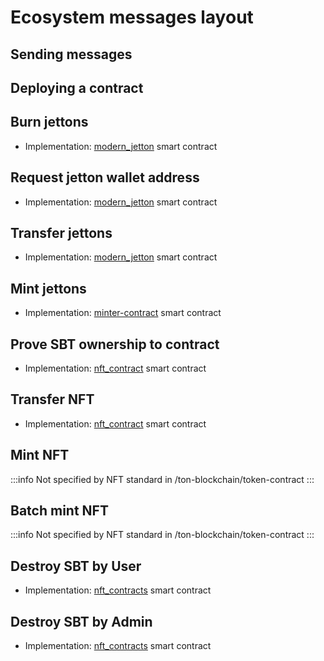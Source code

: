 

# Ecosystem messages layout

## Sending messages

<div class="text--center">
  <ThemedImage
    alt="Diagram of message sending flow"
    sources={{
      light:
        "/img/docs/ecosystem-messages-layout/ecosystem_messages_layout_1.svg?raw=true",
      dark: "/img/docs/ecosystem-messages-layout/ecosystem_messages_layout_1_dark.svg?raw=true",
    }}
  />
</div>

## Deploying a contract

<div class="text--center">
  <ThemedImage
    alt="Diagram of contract deployment process"
    sources={{
      light:
        "/img/docs/ecosystem-messages-layout/ecosystem_messages_layout_2.svg?raw=true",
      dark: "/img/docs/ecosystem-messages-layout/ecosystem_messages_layout_2_dark.svg?raw=true",
    }}
  />
</div>

## Burn jettons

- Implementation: [modern_jetton](https://github.com/EmelyanenkoK/modern_jetton/blob/master/contracts/op-codes.func) smart contract
  <div class="text--center">
    <ThemedImage
      alt="Diagram of jetton burning process"
      sources={{
        light:
          "/img/docs/ecosystem-messages-layout/ecosystem_messages_layout_3.svg?raw=true",
        dark: "/img/docs/ecosystem-messages-layout/ecosystem_messages_layout_3_dark.svg?raw=true",
      }}
    />
  </div>

## Request jetton wallet address

- Implementation: [modern_jetton](https://github.com/EmelyanenkoK/modern_jetton/blob/master/contracts/op-codes.func) smart contract
  <div class="text--center">
    <ThemedImage
      alt="Diagram of wallet address request flow"
      sources={{
        light:
          "/img/docs/ecosystem-messages-layout/ecosystem_messages_layout_4.svg?raw=true",
        dark: "/img/docs/ecosystem-messages-layout/ecosystem_messages_layout_4_dark.svg?raw=true",
      }}
    />
  </div>

## Transfer jettons

- Implementation: [modern_jetton](https://github.com/EmelyanenkoK/modern_jetton/blob/master/contracts/op-codes.func) smart contract
  <div class="text--center">
    <ThemedImage
      alt="Diagram of jetton transfer process"
      sources={{
        light:
          "/img/docs/ecosystem-messages-layout/ecosystem_messages_layout_5.svg?raw=true",
        dark: "/img/docs/ecosystem-messages-layout/ecosystem_messages_layout_5_dark.svg?raw=true",
      }}
    />
  </div>

## Mint jettons

- Implementation: [minter-contract](https://github.com/ton-blockchain/minter-contract/blob/main/contracts/imports/op-codes.fc) smart contract
  <div class="text--center">
    <ThemedImage
      alt="Diagram of jetton minting process"
      sources={{
        light:
          "/img/docs/ecosystem-messages-layout/ecosystem_messages_layout_6.png?raw=true",
        dark: "/img/docs/ecosystem-messages-layout/ecosystem_messages_layout_6_dark.png?raw=true",
      }}
    />
  </div>

## Prove SBT ownership to contract

- Implementation: [nft_contract](https://github.com/getgems-io/nft-contracts/blob/main/packages/contracts/sources/op-codes.fc) smart contract
  <div class="text--center">
    <ThemedImage
      alt="Diagram of SBT ownership verification"
      sources={{
        light:
          "/img/docs/ecosystem-messages-layout/ecosystem_messages_layout_7.svg?raw=true",
        dark: "/img/docs/ecosystem-messages-layout/ecosystem_messages_layout_7_dark.svg?raw=true",
      }}
    />
  </div>

## Transfer NFT

- Implementation: [nft_contract](https://github.com/getgems-io/nft-contracts/blob/main/packages/contracts/sources/op-codes.fc) smart contract
  <div class="text--center">
    <ThemedImage
      alt="Diagram of NFT transfer process"
      sources={{
        light:
          "/img/docs/ecosystem-messages-layout/ecosystem_messages_layout_8.svg?raw=true",
        dark: "/img/docs/ecosystem-messages-layout/ecosystem_messages_layout_8_dark.svg?raw=true",
      }}
    />
  </div>

## Mint NFT

:::info
Not specified by NFT standard in /ton-blockchain/token-contract
:::

<div class="text--center">
  <ThemedImage
    alt="Diagram of NFT minting process"
    sources={{
      light:
        "/img/docs/ecosystem-messages-layout/ecosystem_messages_layout_9.svg?raw=true",
      dark: "/img/docs/ecosystem-messages-layout/ecosystem_messages_layout_9_dark.svg?raw=true",
    }}
  />
</div>

## Batch mint NFT

:::info
Not specified by NFT standard in /ton-blockchain/token-contract
:::

<div class="text--center">
  <ThemedImage
    alt="Diagram of batch NFT minting process"
    sources={{
      light:
        "/img/docs/ecosystem-messages-layout/ecosystem_messages_layout_10.svg?raw=true",
      dark: "/img/docs/ecosystem-messages-layout/ecosystem_messages_layout_10_dark.svg?raw=true",
    }}
  />
</div>

## Destroy SBT by User

- Implementation: [nft_contracts](https://github.com/getgems-io/nft-contracts/blob/main/packages/contracts/sources/op-codes.fc) smart contract
  <div class="text--center">
    <ThemedImage
      alt="Diagram of user-initiated SBT destruction"
      sources={{
        light:
          "/img/docs/ecosystem-messages-layout/ecosystem_messages_layout_11.svg?raw=true",
        dark: "/img/docs/ecosystem-messages-layout/ecosystem_messages_layout_11_dark.svg?raw=true",
      }}
    />
  </div>

## Destroy SBT by Admin

- Implementation: [nft_contracts](https://github.com/getgems-io/nft-contracts/blob/main/packages/contracts/sources/op-codes.fc) smart contract
  <div class="text--center">
    <ThemedImage
      alt="Diagram of admin-initiated SBT destruction"
      sources={{
        light:
          "/img/docs/ecosystem-messages-layout/ecosystem_messages_layout_12.svg?raw=true",
        dark: "/img/docs/ecosystem-messages-layout/ecosystem_messages_layout_12_dark.svg?raw=true",
      }}
    />
  </div>

<Feedback />

